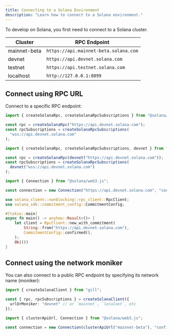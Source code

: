 ```yaml
---
title: Connecting to a Solana Environment
description: "Learn how to connect to a Solana environment."
---
```


To develop on Solana, you first need to connect to a Solana cluster.

| Cluster      | RPC Endpoint                          |
| ------------ | ------------------------------------- |
| mainnet-beta | `https://api.mainnet-beta.solana.com` |
| devnet       | `https://api.devnet.solana.com`       |
| testnet      | `https://api.testnet.solana.com`      |
| localhost    | `http://127.0.0.1:8899`               |

## Connect using RPC URL

Connect to a specific RPC endpoint:

<CodeTabs>

```ts !! title="Kit"
import { createSolanaRpc, createSolanaRpcSubscriptions } from "@solana/kit";

const rpc = createSolanaRpc("https://api.devnet.solana.com");
const rpcSubscriptions = createSolanaRpcSubscriptions(
  "wss://api.devnet.solana.com"
);
```

```ts !! title="Gill"
import { createSolanaRpc, createSolanaRpcSubscriptions, devnet } from "gill";

const rpc = createSolanaRpc(devnet("https://api.devnet.solana.com"));
const rpcSubscriptions = createSolanaRpcSubscriptions(
  devnet("wss://api.devnet.solana.com")
);
```

```ts !! title="Legacy"
import { Connection } from "@solana/web3.js";

const connection = new Connection("https://api.devnet.solana.com", "confirmed");
```

```rust !! title="Rust"
use solana_client::nonblocking::rpc_client::RpcClient;
use solana_sdk::commitment_config::CommitmentConfig;

#[tokio::main]
async fn main() -> anyhow::Result<()> {
    let client = RpcClient::new_with_commitment(
        String::from("https://api.devnet.solana.com"),
        CommitmentConfig::confirmed(),
    );
    Ok(())
}
```

</CodeTabs>

## Connect using the network moniker

You can also connect to a public RPC endpoint by specifying its network name
(moniker):

<CodeTabs >

```ts !! title="Gill"
import { createSolanaClient } from "gill";

const { rpc, rpcSubscriptions } = createSolanaClient({
  urlOrMoniker: "devnet" // or `mainnet`, `localnet`, etc
});
```

```ts !! title="Legacy"
import { clusterApiUrl, Connection } from "@solana/web3.js";

const connection = new Connection(clusterApiUrl("mainnet-beta"), "confirmed");
```

</CodeTabs>
